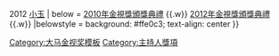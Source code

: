 {{Navbox
| name = 大马金视奖最受欢迎电视主持人
| titlestyle = background：Light Blue
| title = {{MAS}} [[大马NTV7金视奖]] - [[金视奖项列表#大马金视奖最受欢迎电视主持人|最受欢迎电视主持人]]
| groupstyle = background：#dcb28c
| group1 = 2010年代
| list1 = 2010 [[叶俊岑]] {{.w}} 2012 [[小玉 (艺人)|小玉]]
| below = [[2010年金視獎頒獎典禮]] {{.w}} [[2012年金視獎頒獎典禮]] {{.w}}
|belowstyle = background: #ffe0c3; text-align: center
}}<noinclude>
[[Category:大马金视奖模板]]
[[Category:主持人獎項]]
</noinclude>